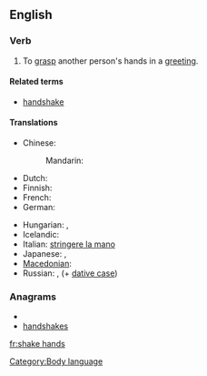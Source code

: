 ==English==

===Verb===
{{en-verb|shakes hands|shaking hands|shook hands|shaken hands}}

# To [[grasp]] another person's hands in a [[greeting]].

====Related terms====
*[[handshake]]

====Translations====
{{trans-top|grasp another person's hands in a greeting}}
* Chinese:
*: Mandarin: {{t|zh|握手|tr=wòshǒu|sc=Hani}}
* Dutch: {{t|nl|handen schudden}}
* Finnish: {{t+|fi|kätellä}}
* French: {{t|fr|serrer la main}}
* German: {{t|de|Hände schütteln}}
{{trans-mid}}
* Hungarian: {{t-|hu|kezet ráz}},  {{t-|hu|kezet fog}}
* Icelandic: {{t-|is|takast í hendur}}
* Italian: [[stringere la mano]]
* Japanese: {{t|ja|握手|alt=握手する|tr=あくしゅする, akushu-suru}}, {{t|ja|ハンドシェークする|tr=handoshēku-suru}}
* [[Macedonian]]: {{t|mk|се ракува|tr=se rákuva}}
* Russian: {{t|ru|пожимать руку|tr=požimát’ rúku|sc=Cyrl}} {{impf}}, {{t|ru|пожать руку|tr=požát’ rúku|sc=Cyrl}} {{pf}} (+ [[dative case]])
{{trans-bottom}}

===Anagrams===
* {{alphagram|aadehhknss}}
* [[handshakes#English|handshakes]]

[[Category:Body language]]

[[fr:shake hands]]